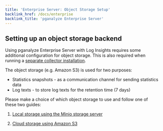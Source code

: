 ```yaml
---
title: 'Enterprise Server: Object Storage Setup'
backlink_href: /docs/enterprise
backlink_title: 'pganalyze Enterprise Server'
---
```


## Setting up an object storage backend

Using pganalyze Enterprise Server with Log Insights requires some additional
configuration for object storage. This is also required
when running a [separate collector installation](/docs/enterprise/separate-collector-install).

The object storage (e.g. Amazon S3) is used for two purposes:

* Statistics snapshots - as a communication channel for sending statistics data
* Log texts - to store log texts for the retention time (7 days)

Please make a choice of which object storage to use and follow one of these two guides:

1. [Local storage using the Minio storage server](/docs/enterprise/setup/object-storage-local)

2. [Cloud storage using Amazon S3](/docs/enterprise/setup/object-storage-s3)
